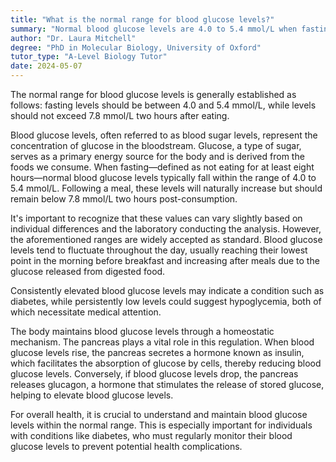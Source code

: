 ```yaml
---
title: "What is the normal range for blood glucose levels?"
summary: "Normal blood glucose levels are 4.0 to 5.4 mmol/L when fasting and up to 7.8 mmol/L two hours post-meal."
author: "Dr. Laura Mitchell"
degree: "PhD in Molecular Biology, University of Oxford"
tutor_type: "A-Level Biology Tutor"
date: 2024-05-07
---
```


The normal range for blood glucose levels is generally established as follows: fasting levels should be between $4.0$ and $5.4$ mmol/L, while levels should not exceed $7.8$ mmol/L two hours after eating.

Blood glucose levels, often referred to as blood sugar levels, represent the concentration of glucose in the bloodstream. Glucose, a type of sugar, serves as a primary energy source for the body and is derived from the foods we consume. When fasting—defined as not eating for at least eight hours—normal blood glucose levels typically fall within the range of $4.0$ to $5.4$ mmol/L. Following a meal, these levels will naturally increase but should remain below $7.8$ mmol/L two hours post-consumption.

It's important to recognize that these values can vary slightly based on individual differences and the laboratory conducting the analysis. However, the aforementioned ranges are widely accepted as standard. Blood glucose levels tend to fluctuate throughout the day, usually reaching their lowest point in the morning before breakfast and increasing after meals due to the glucose released from digested food.

Consistently elevated blood glucose levels may indicate a condition such as diabetes, while persistently low levels could suggest hypoglycemia, both of which necessitate medical attention.

The body maintains blood glucose levels through a homeostatic mechanism. The pancreas plays a vital role in this regulation. When blood glucose levels rise, the pancreas secretes a hormone known as insulin, which facilitates the absorption of glucose by cells, thereby reducing blood glucose levels. Conversely, if blood glucose levels drop, the pancreas releases glucagon, a hormone that stimulates the release of stored glucose, helping to elevate blood glucose levels.

For overall health, it is crucial to understand and maintain blood glucose levels within the normal range. This is especially important for individuals with conditions like diabetes, who must regularly monitor their blood glucose levels to prevent potential health complications.
    